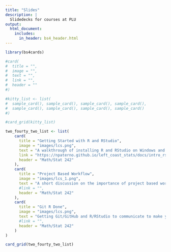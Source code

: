 ```yaml
---
title: "Slides"
description: | 
  Slidedecks for courses at PLU
output:
  html_document:
    includes:
      in_header: bs4_header.html
---
```

```r
library(bs4cards)

#card(
#  title = "",
#  image = "",
#  text = "",
#  link = "",
#  header = ""
#)

#kitty_list <- list(
#  sample_card(), sample_card(), sample_card(), sample_card(),
#  sample_card(), sample_card(), sample_card(), sample_card()
#)

#card_grid(kitty_list)

```

```r
two_fourty_two_list <- list(
    card(
      title = "Getting Started with R and RStudio",
      image = "images/lcs.png",
      text = "A walkthrough of installing R and RStudio on Windows and Mac including a bit of customizing RStudio's appearance.",
      link = "https://npaterno.github.io/left_coast_stats/docs/intro_rstudio.html",
      header = "Math/Stat 242"
    ),
    card(
      title = "Project Based Workflow",
      image = "images/lcs_1.png",
      text = "A short discussion on the importance of project based workflows.",
      #link = "",
      header = "Math/Stat 242"
    ),
    card(
      title = "Git R Done",
      image = "images/lcs.png",
      text = "Getting Git/GitHub and R/RStudio to communicate to make your project based workflow more efficient.",
      #link = "",
      header = "Math/Stat 242"
    )
)

card_grid(two_fourty_two_list)
```

